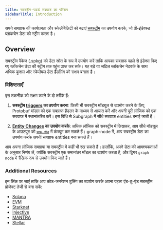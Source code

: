 ```yaml
---
title: सबस्ट्रीम-पावर्ड सबग्राफ का परिचय
sidebarTitle: Introduction
---
```


अपने सबग्राफ की कार्यक्षमता और स्केलेबिलिटी को बढ़ाएं [सबस्ट्रीम](/substreams/introduction/) का उपयोग करके, जो प्री-इंडेक्स्ड ब्लॉकचेन डेटा को स्ट्रीम करता है।

## Overview

सबस्ट्रीम पैकेज (.spkg) को डेटा स्रोत के रूप में उपयोग करें ताकि आपका सबग्राफ पहले से इंडेक्स किए गए ब्लॉकचेन डेटा की स्ट्रीम तक पहुंच प्राप्त कर सके। यह बड़े या जटिल ब्लॉकचेन नेटवर्क के साथ अधिक कुशल और स्केलेबल डेटा हैंडलिंग को सक्षम बनाता है।

### विशिष्टताएँ

इस तकनीक को सक्षम करने के दो तरीके हैं:

1. **सबस्ट्रीम [triggers](/sps/triggers/) का उपयोग करना**: किसी भी सबस्ट्रीम मॉड्यूल से उपभोग करने के लिए, Protobuf मॉडल को एक सबग्राफ हैंडलर के माध्यम से आयात करें और अपनी पूरी लॉजिक को एक सबग्राफ में स्थानांतरित करें। इस विधि से Subgraph में सीधे सबग्राफ entities बनाई जाती हैं।

2. **[Entity Changes](https://docs.substreams.dev/how-to-guides/sinks/subgraph/graph-out) का उपयोग करके**: अधिक लॉजिक को सबस्ट्रीम में लिखकर, आप सीधे मॉड्यूल के आउटपुट को [`ग्राफ-नोड`](/indexing/tooling/graph-node/) में कंज्यूम कर सकते हैं। graph-node में, आप सबस्ट्रीम डेटा का उपयोग करके अपनी सबग्राफ entities बना सकते हैं।

आप अपना लॉजिक सबग्राफ या सबस्ट्रीम में कहीं भी रख सकते हैं। हालाँकि, अपने डेटा की आवश्यकताओं के अनुसार निर्णय लें, क्योंकि सबस्ट्रीम एक समानांतर मॉडल का उपयोग करता है, और ट्रिगर `graph node` में रैखिक रूप से उपभोग किए जाते हैं।

### Additional Resources

इन लिंक पर जाएं ताकि आप कोड-जनरेशन टूलिंग का उपयोग करके अपना पहला एंड-टू-एंड सबस्ट्रीम प्रोजेक्ट तेजी से बना सकें:

- [Solana](/substreams/developing/solana/transactions/)
- [EVM](https://docs.substreams.dev/tutorials/intro-to-tutorials/evm)
- [Starknet](https://docs.substreams.dev/tutorials/intro-to-tutorials/starknet)
- [Injective](https://docs.substreams.dev/tutorials/intro-to-tutorials/on-cosmos/injective)
- [MANTRA](https://docs.substreams.dev/tutorials/intro-to-tutorials/on-cosmos/mantra)
- [Stellar](https://docs.substreams.dev/tutorials/intro-to-tutorials/stellar)
